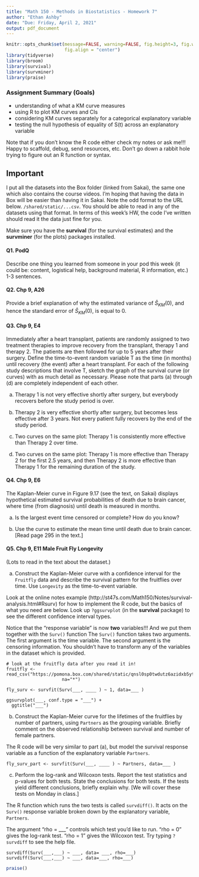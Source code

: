 ```yaml
---
title: "Math 150 - Methods in Biostatistics - Homework 7"
author: "Ethan Ashby"
date: "Due: Friday, April 2, 2021"
output: pdf_document
---
```


```r
knitr::opts_chunk$set(message=FALSE, warning=FALSE, fig.height=3, fig.width=5, 
                      fig.align = "center")
library(tidyverse)
library(broom)
library(survival)
library(survminer)
library(praise)
```


### Assignment Summary (Goals)
* understanding of what a KM curve measures
* using R to plot KM curves and CIs
* considering KM curves separately for a categorical explanatory variable
* testing the null hypothesis of equality of S(t) across an explanatory variable

Note that if you don't know the R code either check my notes or ask me!!!  Happy to scaffold, debug, send resources, etc.  Don't go down a rabbit hole trying to figure out an R function or syntax.

## Important

I put all the datasets into the Box folder (linked from Sakai), the same one which also contains the course videos.  I'm hoping that having the data in Box will be easier than having it in Sakai.  Note the odd format to the URL below.  `/shared/static/...csv`.  You should be able to read in any of the datasets using that format.  In terms of this week's HW, the code I've written should read it the data just fine for you.


Make sure you have the **survival** (for the survival estimates) and the **survminer** (for the plots) packages installed.


#### Q1. PodQ
Describe one thing you learned from someone in your pod this week (it could be: content, logistical help, background material, R information, etc.)  1-3 sentences.


#### Q2.  Chp 9, A26

Provide a brief explanation of why the estimated variance of $\hat{S}_{KM}(0)$, and hence the standard error of $\hat{S}_{KM}(0)$, is equal to 0.


#### Q3. Chp 9, E4

Immediately after a heart transplant, patients are randomly assigned to two treatment therapies to improve recovery from the transplant, therapy 1 and therapy 2.  The patients are then followed for up to 5 years after their surgery.  Define the time-to-event random variable T as the time (in months) until recovery (the event)  after a heart transplant.  For each of the following study descriptions that involve T, sketch the graph of the survival curve (or curves) with as much detail as necessary.  Please note that parts (a) through (d) are completely independent of each other.

(a) Therapy 1 is not very effective shortly after surgery, but everybody recovers before the study period is over.    

(b) Therapy 2 is very effective shortly after surgery, but becomes less effective after 3 years.  Not every patient fully recovers by the end of the study period.  

(c) Two curves on the same plot:  Therapy 1 is consistently more effective than Therapy 2 over time.  

(d) Two curves on the same plot:  Therapy 1 is more effective than Therapy 2 for the first 2.5 years, and then Therapy 2 is more effective than Therapy 1 for the remaining duration of the study.  


#### Q4. Chp 9, E6

The Kaplan-Meier curve in Figure 9.17 (see the text, on Sakai) displays hypothetical estimated survival probabilities of death due to brain cancer, where time (from diagnosis) until death is measured in months.

(a) Is the largest event time censored or complete?  How do you know?  

(b) Use the curve to estimate the mean time until death due to brain cancer.  [Read page 295 in the text.]

#### Q5. Chp 9, E11 Male Fruit Fly Longevity

(Lots to read in the text about the dataset.)

(a) Construct the Kaplan-Meier curve with a confidence interval for the `Fruitfly` data and describe the survival pattern for the fruitflies over time.  Use `Longevity` as the time-to-event variable.

Look at the online notes example (http://st47s.com/Math150/Notes/survival-analysis.html#Rsurv) for how to implement the R code, but the basics of what you need are below.  Look up `?ggsurvplot` (in the **survival** package) to see the different confidence interval types.

Notice that the "response variable" is now **two** variables!!!  And we put them together with the `Surv()` function  The `Surv()` function takes two arguments.  The first argument is the time variable.  The second argument is the censoring information.  You shouldn't have to transform any of the variables in the dataset which is provided.

```
# look at the fruitfly data after you read it in!
fruitfly <- read_csv("https://pomona.box.com/shared/static/qnsl0sp0twdutz6azidxb5yt37boee7v",
                     na="*")

fly_surv <- survfit(Surv(___, ____ ) ~ 1, data=___ )

ggsurvplot(___, conf.type = "___") + 
  ggtitle("___")
```


(b) Construct the Kaplan-Meier curve for the lifetimes of the fruitflies by number of partners, using `Partners` as the grouping variable.  Briefly comment on the observed relationship between survival and number of female partners.

The R code will be very similar to part (a), but model the survival response variable as a function of the explanatory variable `Partners`.

```
fly_surv_part <- survfit(Surv(___, ____ ) ~ Partners, data=___ )
```

(c) Perform the log-rank and Wilcoxon tests.  Report the test statistics and p-values for both tests.  State the conclusions for both tests.  If the tests yield different conclusions, briefly explain why.  [We will cover these tests on Monday in class.]

The R function which runs the two tests is called `survdiff()`.  It acts on the `Surv()` response variable broken down by the explanatory variable, `Partners`.  

The argument "rho = ___ " controls which test you'd like to run.  "rho = 0" gives the log-rank test.  "rho = 1" gives the Wilcoxon test.  Try typing `?survdiff` to see the help file.

```
survdiff(Surv(___,___) ~ ___, data= ___, rho=___)
survdiff(Surv(___,___) ~ ___, data=___, rho=___)
```



```r
praise()
```


